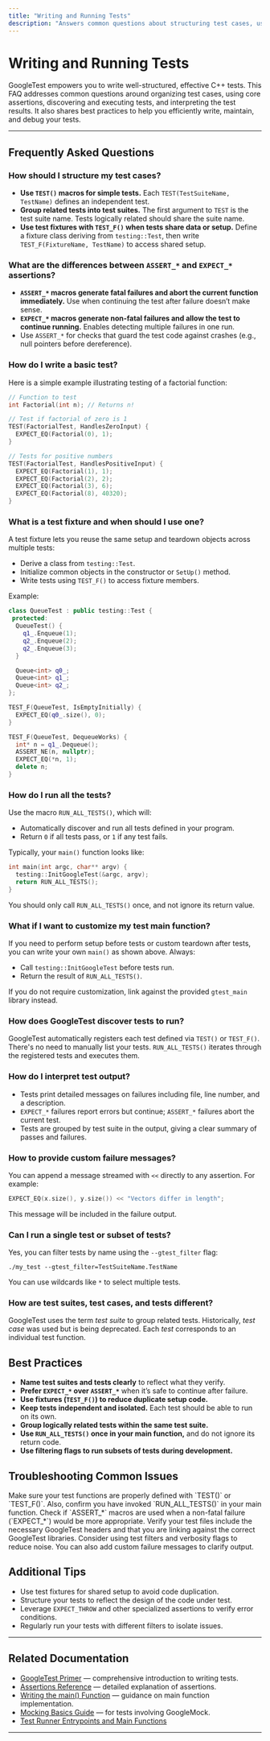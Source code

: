 ```yaml
---
title: "Writing and Running Tests"
description: "Answers common questions about structuring test cases, using core assertions, discovering and running tests, and understanding the test output. Highlights best practices to efficiently write, organize, and execute C++ tests with GoogleTest."
---
```


# Writing and Running Tests

GoogleTest empowers you to write well-structured, effective C++ tests. This FAQ addresses common questions around organizing test cases, using core assertions, discovering and executing tests, and interpreting the test results. It also shares best practices to help you efficiently write, maintain, and debug your tests.

---

## Frequently Asked Questions

### How should I structure my test cases?

- **Use `TEST()` macros for simple tests.** Each `TEST(TestSuiteName, TestName)` defines an independent test.
- **Group related tests into test suites.** The first argument to `TEST` is the test suite name. Tests logically related should share the suite name.
- **Use test fixtures with `TEST_F()` when tests share data or setup.** Define a fixture class deriving from `testing::Test`, then write `TEST_F(FixtureName, TestName)` to access shared setup.

### What are the differences between `ASSERT_*` and `EXPECT_*` assertions?

- **`ASSERT_*` macros generate fatal failures and abort the current function immediately.** Use when continuing the test after failure doesn’t make sense.
- **`EXPECT_*` macros generate non-fatal failures and allow the test to continue running.** Enables detecting multiple failures in one run.
- Use `ASSERT_*` for checks that guard the test code against crashes (e.g., null pointers before dereference).

### How do I write a basic test?

Here is a simple example illustrating testing of a factorial function:

```cpp
// Function to test
int Factorial(int n); // Returns n!

// Test if factorial of zero is 1
TEST(FactorialTest, HandlesZeroInput) {
  EXPECT_EQ(Factorial(0), 1);
}

// Tests for positive numbers
TEST(FactorialTest, HandlesPositiveInput) {
  EXPECT_EQ(Factorial(1), 1);
  EXPECT_EQ(Factorial(2), 2);
  EXPECT_EQ(Factorial(3), 6);
  EXPECT_EQ(Factorial(8), 40320);
}
```

### What is a test fixture and when should I use one?

A test fixture lets you reuse the same setup and teardown objects across multiple tests:

- Derive a class from `testing::Test`.
- Initialize common objects in the constructor or `SetUp()` method.
- Write tests using `TEST_F()` to access fixture members.

Example:

```cpp
class QueueTest : public testing::Test {
 protected:
  QueueTest() {
    q1_.Enqueue(1);
    q2_.Enqueue(2);
    q2_.Enqueue(3);
  }

  Queue<int> q0_;
  Queue<int> q1_;
  Queue<int> q2_;
};

TEST_F(QueueTest, IsEmptyInitially) {
  EXPECT_EQ(q0_.size(), 0);
}

TEST_F(QueueTest, DequeueWorks) {
  int* n = q1_.Dequeue();
  ASSERT_NE(n, nullptr);
  EXPECT_EQ(*n, 1);
  delete n;
}
```

### How do I run all the tests?

Use the macro `RUN_ALL_TESTS()`, which will:

- Automatically discover and run all tests defined in your program.
- Return `0` if all tests pass, or `1` if any test fails.

Typically, your `main()` function looks like:

```cpp
int main(int argc, char** argv) {
  testing::InitGoogleTest(&argc, argv);
  return RUN_ALL_TESTS();
}
```

You should only call `RUN_ALL_TESTS()` once, and not ignore its return value.

### What if I want to customize my test main function?

If you need to perform setup before tests or custom teardown after tests, you can write your own `main()` as shown above. Always:

- Call `testing::InitGoogleTest` before tests run.
- Return the result of `RUN_ALL_TESTS()`.

If you do not require customization, link against the provided `gtest_main` library instead.

### How does GoogleTest discover tests to run?

GoogleTest automatically registers each test defined via `TEST()` or `TEST_F()`. There's no need to manually list your tests. `RUN_ALL_TESTS()` iterates through the registered tests and executes them.

### How do I interpret test output?

- Tests print detailed messages on failures including file, line number, and a description.
- `EXPECT_*` failures report errors but continue; `ASSERT_*` failures abort the current test.
- Tests are grouped by test suite in the output, giving a clear summary of passes and failures.

### How to provide custom failure messages?

You can append a message streamed with `<<` directly to any assertion. For example:

```cpp
EXPECT_EQ(x.size(), y.size()) << "Vectors differ in length";
```

This message will be included in the failure output.

### Can I run a single test or subset of tests?

Yes, you can filter tests by name using the `--gtest_filter` flag:

```
./my_test --gtest_filter=TestSuiteName.TestName
```

You can use wildcards like `*` to select multiple tests.

### How are test suites, test cases, and tests different?

GoogleTest uses the term *test suite* to group related tests. Historically, *test case* was used but is being deprecated. Each *test* corresponds to an individual test function.


## Best Practices

- **Name test suites and tests clearly** to reflect what they verify.
- **Prefer `EXPECT_*` over `ASSERT_*`** when it’s safe to continue after failure.
- **Use fixtures (`TEST_F()`) to reduce duplicate setup code.**
- **Keep tests independent and isolated.** Each test should be able to run on its own.
- **Group logically related tests within the same test suite.**
- **Use `RUN_ALL_TESTS()` once in your main function,** and do not ignore its return code.
- **Use filtering flags to run subsets of tests during development.**

## Troubleshooting Common Issues

<AccordionGroup title="Common Testing Issues">
<Accordion title="Tests Not Running">
Make sure your test functions are properly defined with `TEST()` or `TEST_F()`. Also, confirm you have invoked `RUN_ALL_TESTS()` in your main function.
</Accordion>
<Accordion title="Assertion Failures in Unexpected Places">
Check if `ASSERT_*` macros are used when a non-fatal failure (`EXPECT_*`) would be more appropriate.
</Accordion>
<Accordion title="Tests Fail to Link or Compile">
Verify your test files include the necessary GoogleTest headers and that you are linking against the correct GoogleTest libraries.
</Accordion>
<Accordion title="Test Output Is Cluttered or Hard to Read">
Consider using test filters and verbosity flags to reduce noise. You can also add custom failure messages to clarify output.
</Accordion>
</AccordionGroup>

## Additional Tips

- Use test fixtures for shared setup to avoid code duplication.
- Structure your tests to reflect the design of the code under test.
- Leverage `EXPECT_THROW` and other specialized assertions to verify error conditions.
- Regularly run your tests with different filters to isolate issues.

---

## Related Documentation

- [GoogleTest Primer](/docs/primer.md) — comprehensive introduction to writing tests.
- [Assertions Reference](/reference/assertions.md) — detailed explanation of assertions.
- [Writing the main() Function](/docs/primer.md#writing-the-main-function) — guidance on main function implementation.
- [Mocking Basics Guide](/guides/getting-started-workflows/mocking-basics) — for tests involving GoogleMock.
- [Test Runner Entrypoints and Main Functions](/api-reference/test-execution-and-integration/test-runner-entrypoint)

---